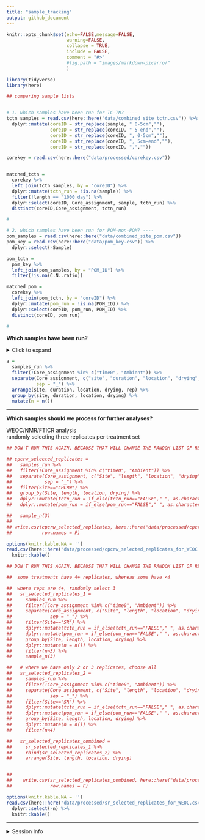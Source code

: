 ```yaml
---
title: "sample_tracking"
output: github_document
---
```


```r
knitr::opts_chunk$set(echo=FALSE,message=FALSE,
                      warning=FALSE,
                      collapse = TRUE,
                      include = FALSE,
                      comment = "#>" 
                      #fig.path = "images/markdown-picarro/"
                      )

library(tidyverse)
library(here)
```

```r
## comparing sample lists


# 1. which samples have been run for TC-TN? ----
tctn_samples = read.csv(here::here("data/combined_site_tctn.csv")) %>% 
  dplyr::mutate(coreID = str_replace(sample, " 0-5cm",""),
                coreID = str_replace(coreID, " 5-end",""),
                coreID = str_replace(coreID, ", 0-5cm",""),
                coreID = str_replace(coreID, ", 5cm-end",""),
                coreID = str_replace(coreID, ",","")) 

corekey = read.csv(here::here("data/processed/corekey.csv"))


matched_tctn = 
  corekey %>% 
  left_join(tctn_samples, by = "coreID") %>% 
  dplyr::mutate(tctn_run = !is.na(sample)) %>% 
  filter(!length == "1000 day") %>% 
  dplyr::select(coreID, Core_assignment, sample, tctn_run) %>% 
  distinct(coreID,Core_assignment, tctn_run)

#


```

```r
# 2. which samples have been run for POM-non-POM? ----
pom_samples = read.csv(here::here("data/combined_site_pom.csv"))
pom_key = read.csv(here::here("data/pom_key.csv")) %>% 
  dplyr::select(-Sample)

pom_tctn = 
  pom_key %>% 
  left_join(pom_samples, by = "POM_ID") %>% 
  filter(!is.na(C.N..ratio))

matched_pom = 
  corekey %>% 
  left_join(pom_tctn, by = "coreID") %>% 
  dplyr::mutate(pom_run = !is.na(POM_ID)) %>% 
  dplyr::select(coreID, pom_run, POM_ID) %>% 
  distinct(coreID, pom_run)
  
#

```


**Which samples have been run?**

<details>
  <summary>Click to expand</summary>
  
  
1000-day drought samples have been excluded.  

```r
# 3. combine all ----
samples_run = 
  left_join(matched_tctn, matched_pom, by = "coreID")

samples_run %>% 
  dplyr::mutate(tctn_run = if_else(tctn_run=="FALSE"," ", as.character(tctn_run))) %>% 
  dplyr::mutate(pom_run = if_else(pom_run=="FALSE"," ", as.character(pom_run))) %>% 
  knitr::kable()
```

</details>

```r
a = 
  samples_run %>% 
  filter(!Core_assignment %in% c("time0", "Ambient")) %>% 
  separate(Core_assignment, c("site", "duration", "location", "drying", "rep"),
           sep = "_") %>% 
  arrange(site, duration, location, drying, rep) %>% 
  group_by(site, duration, location, drying) %>% 
  mutate(n = n())
```


---

**Which samples should we process for further analyses?**

WEOC/NMR/FTICR analysis  
randomly selecting three replicates per treatment set

```r
## DON'T RUN THIS AGAIN, BECAUSE THAT WILL CHANGE THE RANDOM LIST OF REPLICATES SELECTED!!!

## cpcrw_selected_replicates = 
##   samples_run %>% 
##   filter(!Core_assignment %in% c("time0", "Ambient")) %>% 
##   separate(Core_assignment, c("Site", "length", "location", "drying", "rep"),
##            sep = "_") %>% 
##   filter(Site=="CPCRW") %>%
##   group_by(Site, length, location, drying) %>% 
##   dplyr::mutate(tctn_run = if_else(tctn_run=="FALSE"," ", as.character(tctn_run))) %>% 
##   dplyr::mutate(pom_run = if_else(pom_run=="FALSE"," ", as.character(pom_run))) %>% 

##   sample_n(3) 
## 
## write.csv(cpcrw_selected_replicates, here::here("data/processed/cpcrw_selected_replicates_for_WEOC.csv"), 
##           row.names = F)
```


```r
options(knitr.kable.NA = '')
read.csv(here::here("data/processed/cpcrw_selected_replicates_for_WEOC.csv")) %>% 
  knitr::kable()
```

```r
## DON'T RUN THIS AGAIN, BECAUSE THAT WILL CHANGE THE RANDOM LIST OF REPLICATES SELECTED!!!

##  some treatments have 4+ replicates, whereas some have <4

##  where reps are 4+, randomly select 3 
##   sr_selected_replicates_1 = 
##     samples_run %>% 
##     filter(!Core_assignment %in% c("time0", "Ambient")) %>% 
##     separate(Core_assignment, c("Site", "length", "location", "drying", "rep"),
##              sep = "_") %>% 
##     filter(Site=="SR") %>%
##     dplyr::mutate(tctn_run = if_else(tctn_run=="FALSE"," ", as.character(tctn_run))) %>% 
##     dplyr::mutate(pom_run = if_else(pom_run=="FALSE"," ", as.character(pom_run))) %>% 
##     group_by(Site, length, location, drying) %>% 
##     dplyr::mutate(n = n()) %>%
##     filter(n>3) %>% 
##     sample_n(3) 

##   # where we have only 2 or 3 replicates, choose all
##   sr_selected_replicates_2 = 
##     samples_run %>% 
##     filter(!Core_assignment %in% c("time0", "Ambient")) %>% 
##     separate(Core_assignment, c("Site", "length", "location", "drying", "rep"),
##              sep = "_") %>% 
##     filter(Site=="SR") %>%
##     dplyr::mutate(tctn_run = if_else(tctn_run=="FALSE"," ", as.character(tctn_run))) %>% 
##     dplyr::mutate(pom_run = if_else(pom_run=="FALSE"," ", as.character(pom_run))) %>% 
##     group_by(Site, length, location, drying) %>% 
##     dplyr::mutate(n = n()) %>%
##     filter(n<4)  

##   sr_selected_replicates_combined = 
##     sr_selected_replicates_1 %>% 
##     rbind(sr_selected_replicates_2) %>% 
##     arrange(Site, length, location, drying)


##    
##    write.csv(sr_selected_replicates_combined, here::here("data/processed/sr_selected_replicates_for_WEOC.csv"), 
##              row.names = F)
```

```r
options(knitr.kable.NA = '')
read.csv(here::here("data/processed/sr_selected_replicates_for_WEOC.csv")) %>% 
  dplyr::select(-n) %>% 
  knitr::kable()
```


----

<details>
    <summary>Session Info</summary>
    
Last run: `r Sys.Date()`  
```r
sessionInfo()
```

</details>

